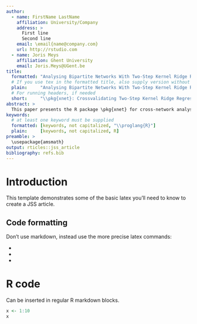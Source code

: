 ```yaml
---
author:
  - name: FirstName LastName
    affiliation: University/Company
    address: >
      First line
      Second line
    email: \email{name@company.com}
    url: http://rstudio.com
  - name: Joris Meys
    affiliation: Ghent University
    email: Joris.Meys@UGent.be
title:
  formatted: "Analysing Bipartite Networks With Two-Step Kernel Ridge Regression: The R Package \\pkg{xnet}"
  # If you use tex in the formatted title, also supply version without
  plain:     "Analysing Bipartite Networks With Two-Step Kernel Ridge Regression: The R Package xnet"
  # For running headers, if needed
  short:     "\\pkg{xnet}: Crossvalidating Two-Step Kernel Ridge Regression"
abstract: >
  This paper presents the R package \pkg{xnet} for cross-network analysis of bipartite networks, using two-step kernel ridge regression. It uses the crossvalidation shortcuts proposed by @stock2018 to allow for computationally efficient evaluation of the models based on a variety of leave-one-out methods. The package provides functions for easy tuning, fitting and evaluation of two-step kernel ridge regression in the context of cross-network analysis. We illustrate the use of the \pkg{xnet} package with datasets from different areas of research.
keywords:
  # at least one keyword must be supplied
  formatted: [keywords, not capitalized, "\\proglang{R}"]
  plain:     [keywords, not capitalized, R]
preamble: >
  \usepackage{amsmath}
output: rticles::jss_article
bibliography: refs.bib
---
```


# Introduction

This template demonstrates some of the basic latex you'll need to know to create a JSS article.

## Code formatting

Don't use markdown, instead use the more precise latex commands:

* \proglang{Java}
* \pkg{plyr}
* \code{print("abc")}

# R code

Can be inserted in regular R markdown blocks.

```r
x <- 1:10
x
```
